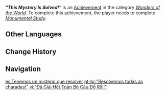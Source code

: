 {{Achievement Infobox
|id           = 81328
|order id     = 1315
|category     = Wonders of the World
|description  = Complete "[[Monumental Study]]"
|primogems    = 5
|type         = Quest
|quest        = Monumental Study
|hidden       = 1
}}
'''''"This Mystery Is Solved!"''''' is an [[Achievement]] in the category ''[[Wonders of the World]]''. To complete this achievement, the player needs to complete ''[[Monumental Study]]''.
<!--
==Trivia==
* 

==Video Guides==
{{EVT
|video1   = 
|caption1 = 
}}
-->
==Other Languages==
{{Other Languages
|en       = "This Mystery Is Solved!"
|zhs      = 「谜题全都解开了！」
|zhs_rm   = "Mítí Quándōu Jiěkāile!"
|zht      = 「謎題全都解開了！」
|zht_rm   = "Mítí Quándōu Jiěkāile!"
|zh_tl    = 
|ja       = 「謎はすべて解明した！」
|ja_rm    = "Nazo wa Subete Kaimei Shita!"
|ja_tl    = "All the Mysteries are Solved!"
|ko       = 「수수께끼는 모두 풀렸어!」
|ko_tl    = "All the Mysteries are Solved!"
|es       = Tenemos un misterio que resolver
|es_tl    = We Have a Mystery to Solve
|fr       = «&nbsp;Mystère résolu !&nbsp;»
|fr_tl    = "Mystery Solved!"
|ru       = Все загадки разгаданы!
|ru_tl    = All Mysteries Solved!
|th       = "ปริศนาทั้งหมดไขกระจ่างแล้ว!"
|th_rm    = 
|th_tl    = 
|vi       = "Đã Giải Hết Toàn Bộ Câu Đố Rồi!"
|vi_tl    = 
|de       = „Die Rätsel sind alle gelöst!“
|de_tl    = "The Mysteries Are All Solved!"
|id       = "Teka-Teki Ini Terpecahkan!"
|id_tl    = "This Puzzle Is Solved!"
|pt       = "Resolvemos todas as charadas!"
|pt_tl    = 
|tr       = "Gizem Çözüldü!"
|tr_tl    = "The Mystery Is Solved!"
|it       = "Mistero risolto!"
|it_tl    = "Mystery Solved!"
}}

==Change History==
{{Change History|3.6}}
<!--
==References==
{{Reflist}}
-->
==Navigation==
{{Achievement Navbox}}

[[es:Tenemos un misterio que resolver]]
[[pt-br:"Resolvemos todas as charadas!"]]
[[vi:"Đã Giải Hết Toàn Bộ Câu Đố Rồi!"]]